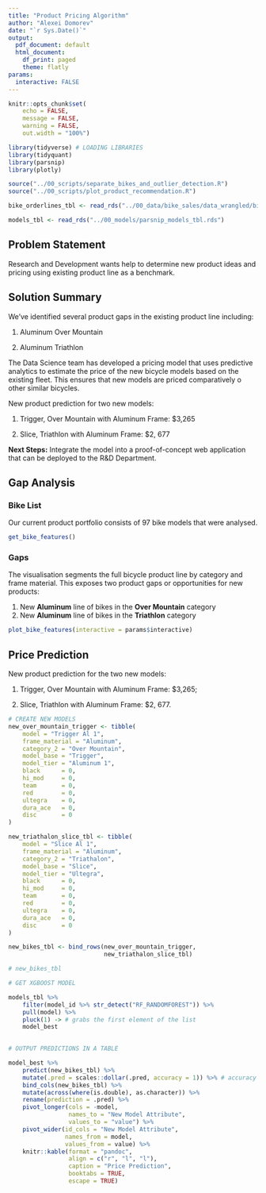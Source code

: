 ```yaml
---
title: "Product Pricing Algorithm"
author: "Alexei Domorev"
date: "`r Sys.Date()`"
output:
  pdf_document: default
  html_document:
    df_print: paged
    theme: flatly
params:
  interactive: FALSE
---
```


```r
knitr::opts_chunk$set(
    echo = FALSE,
    message = FALSE,
    warning = FALSE,
    out.width = "100%")
```

```r
library(tidyverse) # LOADING LIBRARIES
library(tidyquant)
library(parsnip)
library(plotly)
```

```r
source("../00_scripts/separate_bikes_and_outlier_detection.R")
source("../00_scripts/plot_product_recommendation.R")
```

```r
bike_orderlines_tbl <- read_rds("../00_data/bike_sales/data_wrangled/bike_orderlines.rds")
```

```r
models_tbl <- read_rds("../00_models/parsnip_models_tbl.rds")
```

## Problem Statement

Research and Development wants help to determine new product ideas and pricing using existing product line as a benchmark.

## Solution Summary

We've identified several product gaps in the existing product line including:

1. Aluminum Over Mountain

2. Aluminum Triathlon

The Data Science team has developed a pricing model that uses predictive analytics to estimate the price of the new bicycle models based on the existing fleet. This ensures that new models are priced comparatively o other similar bicycles.

New product prediction for two new models:


1. Trigger, Over Mountain with Aluminum Frame: $3,265

2. Slice, Triathlon with Aluminum Frame: $2, 677

__Next Steps:__ Integrate the model into a proof-of-concept web application that can be deployed to the R&D Department.


## Gap Analysis

### Bike List

Our current product portfolio consists of 97 bike models that were analysed.

```r
get_bike_features()
```

### Gaps

The visualisation segments the full bicycle product line by category and frame material. 
This exposes two product gaps or opportunities for new products:

1. New __Aluminum__ line of bikes in the __Over Mountain__ category
2. New __Aluminum__ line of bikes in the __Triathlon__ category

```r
plot_bike_features(interactive = params$interactive)
```

\newpage
## Price Prediction

New product prediction for the two new models:

1. Trigger, Over Mountain with Aluminum Frame: $3,265;

2. Slice, Triathlon with Aluminum Frame: $2, 677.

```r
# CREATE NEW MODELS
new_over_mountain_trigger <- tibble(
    model = "Trigger Al 1",
    frame_material = "Aluminum",
    category_2 = "Over Mountain",
    model_base = "Trigger",
    model_tier = "Aluminum 1",
    black      = 0,
    hi_mod     = 0,
    team       = 0,
    red        = 0,
    ultegra    = 0,
    dura_ace   = 0,
    disc       = 0
) 

new_triathalon_slice_tbl <- tibble(
    model = "Slice Al 1",
    frame_material = "Aluminum",
    category_2 = "Triathalon",
    model_base = "Slice",
    model_tier = "Ultegra",
    black      = 0,
    hi_mod     = 0,
    team       = 0,
    red        = 0,
    ultegra    = 0,
    dura_ace   = 0,
    disc       = 0
) 

new_bikes_tbl <- bind_rows(new_over_mountain_trigger, 
                           new_triathalon_slice_tbl)

# new_bikes_tbl
```

```r
# GET XGBOOST MODEL

models_tbl %>% 
    filter(model_id %>% str_detect("RF_RANDOMFOREST")) %>% 
    pull(model) %>% 
    pluck(1) -> # grabs the first element of the list
    model_best
    

```

```r
# OUTPUT PREDICTIONS IN A TABLE

model_best %>% 
    predict(new_bikes_tbl) %>% 
    mutate(.pred = scales::dollar(.pred, accuracy = 1)) %>% # accuracy = 1
    bind_cols(new_bikes_tbl) %>% 
    mutate(across(where(is.double), as.character)) %>% 
    rename(prediction = .pred) %>% 
    pivot_longer(cols = -model,
                 names_to = "New Model Attribute",
                 values_to = "value") %>% 
    pivot_wider(id_cols = "New Model Attribute", 
                names_from = model,
                values_from = value) %>% 
    knitr::kable(format = "pandoc", 
                 align = c("r", "l", "l"), 
                 caption = "Price Prediction", 
                 booktabs = TRUE,
                 escape = TRUE)

```


